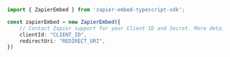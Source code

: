 ```typescript index.ts
import { ZapierEmbed } from 'zapier-embed-typescript-sdk';

const zapierEmbed = new ZapierEmbed({
    // Contact Zapier support for your Client ID and Secret. More details are available [here](https://platform.zapier.com/embed/partner-api).
    clientId: "CLIENT_ID",
    redirectUri: "REDIRECT_URI",
})
```